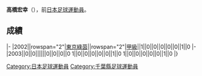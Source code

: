 {{Infobox football biography
|name=高橋宏幸
|image=
|fullname=高橋宏幸
|birth_date={{Birth date and age|1983|5|6}}
|cityofbirth=[[千葉縣|千葉縣]]
|countryofbirth=[[日本|日本]]
|position=[[中场|中场]]
|currentclub=
|years=2002-2003
|clubs=[[東京綠茵|東京綠茵]]
|caps(goals)=
|nationalyears=
|nationalteam=
|nationalcaps(goals)=
}}
'''高橋宏幸'''（{{Bd|1983年|5月6日||}}），前[[日本|日本]][[足球|足球]][[運動員|運動員]]。

==成績==
{{Football player club statistics 1|YYN}}
{{Football player club statistics 2|JPN|YYN}}
|-
|2002||rowspan="2"|[[東京綠茵|東京綠茵]]||rowspan="2"|[[日本職業足球甲級聯賽|甲級]]||1||0||0||0||0||0||1||0
|-
|2003||0||0||||||0||0||0||0
{{Football player club statistics 3|1|JPN}}1||0||0||0||0||0||1||0
{{Football player club statistics 5}}1||0||0||0||0||0||1||0
|}

{{Japan-sport-bio-stub}}
{{Soccer-player-stub}}
[[Category:日本足球運動員|Category:日本足球運動員]]
[[Category:千葉縣足球運動員|Category:千葉縣足球運動員]]